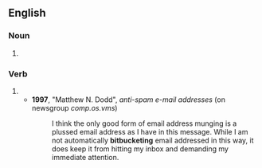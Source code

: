 {{also|bit-bucket|bit bucket}}
==English==

===Noun===
{{en-noun}}

# {{alternative spelling of|en|bit bucket}}

===Verb===
{{en-verb}}

# {{alternative spelling of|en|bit bucket}}
#* '''1997''', "Matthew N. Dodd", ''anti-spam e-mail addresses'' (on newsgroup ''comp.os.vms'')
#*: I think the only good form of email address munging is a plussed email address as I have in this message. While I am not automatically '''bitbucketing''' email addressed in this way, it does keep it from hitting my inbox and demanding my immediate attention.